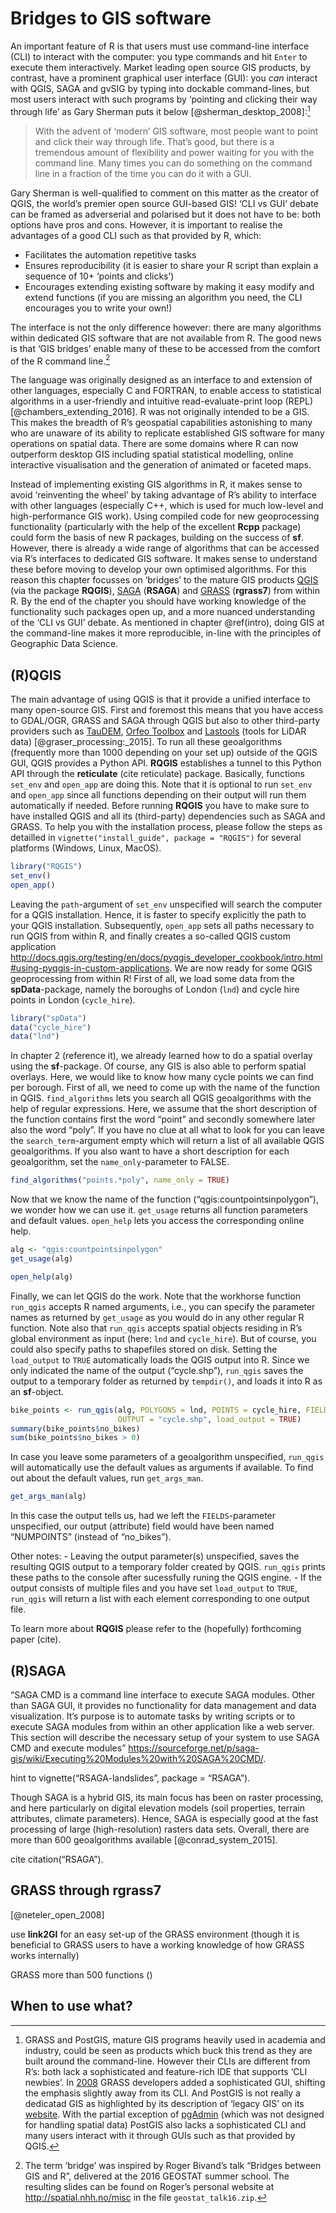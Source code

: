 # Bridges to GIS software {#gis}

An important feature of R is that users must use command-line interface (CLI) to interact with the computer:
you type commands and hit `Enter` to execute them interactively.
Market leading open source GIS products, by contrast, have a prominent graphical user interface (GUI): you *can* interact with QGIS, SAGA and gvSIG by typing into dockable command-lines, but most users interact with such programs by 'pointing and clicking their way through life' as Gary Sherman puts it below [@sherman_desktop_2008]:^[GRASS and PostGIS, mature GIS programs heavily used in academia and industry, could be seen as products which buck this trend as they are built around the command-line.
However their CLIs are different from R's: both lack a sophisticated and feature-rich IDE that supports 'CLI newbies'.
In [2008](http://gama.fsv.cvut.cz/~landa/publications/2008/gis-ostrava-08/paper/landa-grass-gui-wxpython.pdf) GRASS developers added a sophisticated GUI, shifting the emphasis slightly away from its CLI.
And PostGIS is not really a dedicatad GIS as highlighted by its description of 'legacy GIS' on its [website](http://workshops.boundlessgeo.com/postgis-intro/introduction.html).
With the partial exception of [pgAdmin](https://www.pgadmin.org/) (which was not designed for handling spatial data) PostGIS also lacks a sophisticated CLI and many users interact with it through GUIs such as that provided by QGIS.]

> With the advent of 'modern' GIS software, most people want to point and
click their way through life. That’s good, but there is a tremendous amount
of flexibility and power waiting for you with the command line. Many times
you can do something on the command line in a fraction of the time you
can do it with a GUI.

Gary Sherman is well-qualified to comment on this matter as the creator of QGIS, the world's premier open source GUI-based GIS!
'CLI vs GUI' debate can be framed as adverserial and polarised but it does not have to be: both options have pros and cons.
However, it is important to realise the advantages of a good CLI such as that provided by R, which:

- Facilitates the automation repetitive tasks
- Ensures reproducibility (it is easier to share your R script than explain a sequence of 10+ 'points and clicks')
- Encourages extending existing software by making it easy modify and extend functions (if you are missing an algorithm you need, the CLI encourages you to write your own!)

The interface is not the only difference however: there are many algorithms within dedicated GIS software that are not available from R.
The good news is that 'GIS bridges' enable many of these to be accessed from the comfort of the R command line.^[
The term 'bridge' was inspired by Roger Bivand's talk "Bridges between GIS and R", delivered at the 2016 GEOSTAT summer school.
The resulting slides can be found on Roger's personal website at [http://spatial.nhh.no/misc](http://spatial.nhh.no/misc/?C=M;O=D) in the file
`geostat_talk16.zip`.
]

The language was originally designed as an interface to and extension of other languages, especially C and FORTRAN, to enable access to statistical algorithms in a user-friendly and intuitive read-evaluate-print loop (REPL) [@chambers_extending_2016].
R was not originally intended to be a GIS.
This makes the breadth of R's geospatial capabilities astonishing to many who are unaware of its ability to replicate established GIS software for many operations on spatial data.
There are some domains where R can now outperform desktop GIS including spatial statistical modelling, online interactive visualisation and the generation of animated or faceted maps.

Instead of implementing existing GIS algorithms in R, it makes sense to avoid 'reinventing the wheel' by taking advantage of R's ability to interface with other languages (especially C++, which is used for much low-level and high-performance GIS work).
Using compiled code for new geoprocessing functionality (particularly with the help of the excellent **Rcpp** package) could form the basis of new R packages, building on the success of **sf**.
However, there is already a wide range of algorithms that can be accessed via R's interfaces to dedicated GIS software.
It makes sense to understand these before moving to develop your own optimised algorithms.
For this reason this chapter focusses on 'bridges' to the mature GIS products [QGIS](http://qgis.org/) (via the package **RQGIS**), [SAGA](http://www.saga-gis.org/) (**RSAGA**) and [GRASS](https://grass.osgeo.org/) (**rgrass7**) from within R.
By the end of the chapter you should have working knowledge of the functionality such packages open up, and a more nuanced understanding of the  'CLI vs GUI' debate.
<!-- sounds like you would like to focus on open-source GIS? There is also the RPyGeo-package integrating R with ArcGIS. Admittedly, it needs some polishing (a student of ours will take care of this) but maybe we can at least mention it -->
<!-- Sound like a good list of contents? -->
As mentioned in chapter \@ref(intro), doing GIS at the command-line makes it more reproducible, in-line with the principles of Geographic Data Science.

<!-- Idea: bullet points of times when GUI-based systems (particularly QGIS) are advantageous.
- digitizing (though there is a new package mapedit from Tim Appelhans that allows for some interactive digitizing in R)
- georeferencing
- stereoscopic mapping (think of LiDAR and structure from motion stuff)
- map production (in case you only want to create a beautiful map once. If you have to produce it over and over again, then maybe CLI is the better approach)
- zooming and dragging on WMS (though this is also possible with mapview and leaflet)
- -->

## (R)QGIS
The main advantage of using QGIS is that it provide a unified interface to many open-source GIS.
First and foremost this means that you have access to GDAL/OGR, GRASS and SAGA through QGIS but also to other third-party providers such as [TauDEM](http://hydrology.usu.edu/taudem/taudem5/index.html), [Orfeo Toolbox](https://www.orfeo-toolbox.org/) and [Lastools](https://rapidlasso.com/lastools/) (tools for LiDAR data) [@graser_processing:_2015]. 
To run all these geoalgorithms (frequently more than 1000 depending on your set up) outside of the QGIS GUI, QGIS provides a Python API.
**RQGIS** establishes a tunnel to this Python API through the **reticulate** (cite reticulate) package. 
Basically, functions `set_env` and `open_app` are doing this. 
Note that it is optional to run `set_env` and `open_app` since all functions depending on their output will run them automatically if needed.
Before running **RQGIS** you have to make sure to have installed QGIS and all its (third-party) dependencies such as SAGA and GRASS.
To help you with the installation process, please follow the steps as detailled in `vignette("install_guide", package = "RQGIS")` for several platforms (Windows, Linux, MacOS).

```r
library("RQGIS")
set_env()
open_app()
```

Leaving the `path`-argument of `set_env` unspecified will search the computer for a QGIS installation.
Hence, it is faster to specify explicitly the path to your QGIS installation.
Subsequently, `open_app` sets all paths necessary to run QGIS from within R, and finally creates a so-called QGIS custom application [http://docs.qgis.org/testing/en/docs/pyqgis_developer_cookbook/intro.html#using-pyqgis-in-custom-applications](http://docs.qgis.org/testing/en/docs/pyqgis_developer_cookbook/intro.html#using-pyqgis-in-custom-applications).
We are now ready for some QGIS geoprocessing from within R! First of all, we load some data from the **spData**-package, namely the boroughs of London (`lnd`) and cycle hire points in London (`cycle_hire`).

```r
library("spData")
data("cycle_hire")
data("lnd")
```
<!-- silly example, other suggestions welcome also with regard to RSAGA and rgrass7-->
In chapter 2 (reference it), we already learned how to do a spatial overlay using the **sf**-package.
Of course, any GIS is also able to perform spatial overlays. Here, we would like to know how many cycle points we can find per borough.
First of all, we need to come up with the name of the function in QGIS. `find_algorithms` lets you search all QGIS geoalgorithms with the help of regular expressions.
Here, we assume that the short description of the function contains first the word "point" and secondly somewhere later also the word "poly".
If you have no clue at all what to look for you can leave the `search_term`-argument empty which will return a list of all available QGIS geoalgorithms.
If you also want to have a short description for each geoalgorithm, set the `name_only`-parameter to FALSE.

```r
find_algorithms("points.*poly", name_only = TRUE)
```

Now that we know the name of the function ("qgis:countpointsinpolygon"), we wonder how we can use it.
`get_usage` returns all function parameters and default values. 
`open_help` lets you access the corresponding online help.

```r
alg <- "qgis:countpointsinpolygon"
get_usage(alg)
```

```r
open_help(alg)
```

Finally, we can let QGIS do the work.
Note that the workhorse function `run_qgis` accepts R named arguments, i.e., you can specify the parameter names as returned by `get_usage` as you would do in any other regular R function.
Note also that `run_qgis` accepts spatial objects residing in R's global environment as input (here: `lnd` and `cycle_hire`). 
But of course, you could also specify paths to shapefiles stored on disk.
Setting the `load_output` to `TRUE` automatically loads the QGIS output into R.
Since we only indicated the name of the output ("cycle.shp"), `run_qgis` saves the output to a temporary folder as returned by `tempdir()`, and loads it into R as an **sf**-object.

```r
bike_points <- run_qgis(alg, POLYGONS = lnd, POINTS = cycle_hire, FIELD = "no_bikes", 
                        OUTPUT = "cycle.shp", load_output = TRUE)
summary(bike_points$no_bikes)
sum(bike_points$no_bikes > 0)
```

In case you leave some parameters of a geoalgorithm unspecified, `run_qgis` will automatically use the default values as arguments if available.
To find out about the default values, run `get_args_man`.  

```r
get_args_man(alg)
```

In this case the output tells us, had we left the `FIELDS`-parameter unspecified, our output (attribute) field would have been named "NUMPOINTS" (instead of "no_bikes").

<!--
"grass7:v.vect.stats" would achieve the same but is unavailable in QGIS
-->

Other notes:
- Leaving the output parameter(s) unspecified, saves the resulting QGIS output to a temporary folder created by QGIS. `run_qgis` prints these paths to the console after sucessfully runing the QGIS engine.
- If the output consists of multiple files and you have set `load_output` to `TRUE`, `run_qgis` will return a list with each element corresponding to one output file.

To learn more about **RQGIS** please refer to the (hopefully) forthcoming paper (cite). 

## (R)SAGA
"SAGA CMD is a command line interface to execute SAGA modules.
Other than SAGA GUI, it provides no functionality for data management and data visualization.
It's purpose is to automate tasks by writing scripts or to execute SAGA modules from within an other application like a web server. 
This section will describe the necessary setup of your system to use SAGA CMD and execute modules" [https://sourceforge.net/p/saga-gis/wiki/Executing%20Modules%20with%20SAGA%20CMD/](https://sourceforge.net/p/saga-gis/wiki/Executing%20Modules%20with%20SAGA%20CMD/).

hint to vignette("RSAGA-landslides", package = "RSAGA").

Though SAGA is a hybrid GIS, its main focus has been on raster processing, and here particularly on digital elevation models (soil properties, terrain attributes, climate parameters). Hence, SAGA is especially good at the fast processing of large (high-resolution) rasters data sets. Overall, there are more than 600 geoalgorithms available [@conrad_system_2015].  

cite citation("RSAGA").

## GRASS through **rgrass7**

[@neteler_open_2008]

use **link2GI** for an easy set-up of the GRASS environment (though it is beneficial to GRASS users to have a working knowledge of how GRASS works internally)

GRASS more than 500 functions (\url{http://grass.osgeo.org/grass72/manuals/})

## When to use what?

